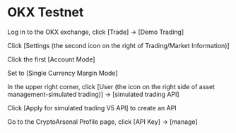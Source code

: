 # OKX Testnet

Log in to the OKX exchange, click [Trade] -> [Demo Trading]


Click [Settings (the second icon on the right of Trading/Market Information)]


Click the first [Account Mode]


Set to [Single Currency Margin Mode]


In the upper right corner, click [User (the icon on the right side of asset management-simulated trading)] -> [simulated trading API]


Click [Apply for simulated trading V5 API] to create an API


Go to the CryptoArsenal Profile page, click [API Key] -> [manage]

